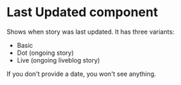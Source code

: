 
<Meta of={IndexStories} />

# Last Updated component

Shows when story was last updated. It has three variants:

- Basic
- Dot (ongoing story)
- Live (ongoing liveblog story)

If you don't provide a date, you won't see anything.

<Canvas>
  <Story of={IndexStories.Examples} />
</Canvas>
